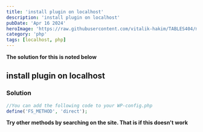 ```yaml
---
title: 'install plugin on localhost'
description: 'install plugin on localhost'
pubDate: 'Apr 16 2024'
heroImage: 'https://raw.githubusercontent.com/vitalik-hakim/TABLES404/main/error_b/php.png'
category: 'php'
tags: [localhost, php]
---
```


**The solution for this is noted below**

## install plugin on localhost

### Solution

```php
//You can add the following code to your WP-config.php
define('FS_METHOD', 'direct');
```

**Try other methods by searching on the site. That is if this doesn't work**
